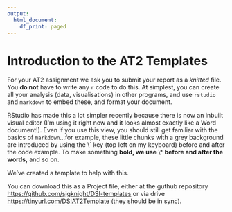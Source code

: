 ```yaml
---
output:
  html_document:
    df_print: paged
---
```


# Introduction to the AT2 Templates

For your AT2 assignment we ask you to submit your report as a *knitted* file. You **do not** have to write any `r` code to do this. At simplest, you can create all your analysis (data, visualisations) in other programs, and use `rstudio` and `markdown` to embed these, and format your document.

RStudio has made this a lot simpler recently because there is now an inbuilt visual editor (I'm using it right now and it looks almost exactly like a Word document!). Even if you use this view, you should still get familiar with the basics of `markdown`...for example, these little chunks with a grey background are introduced by using the \\\` key (top left on my keyboard) before and after the code example. To make something **bold, we use** \\\* **before and after the words,** and so on.

We've created a template to help with this.

You can download this as a Project file, either at the guthub repository <https://github.com/sjgknight/DSI-templates> or via drive <https://tinyurl.com/DSIAT2Template> (they should be in sync).

